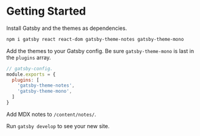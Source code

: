 
# Getting Started

Install Gatsby and the themes as dependencies.

```sh
npm i gatsby react react-dom gatsby-theme-notes gatsby-theme-mono
```

Add the themes to your Gatsby config.
Be sure `gatsby-theme-mono` is last in the `plugins` array.

```js
// gatsby-config.
module.exports = {
  plugins: [
    'gatsby-theme-notes',
    'gatsby-theme-mono',
  ]
}
```

Add MDX notes to `/content/notes/`.

Run `gatsby develop` to see your new site.
